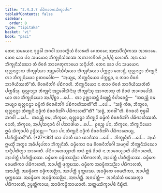 ```yaml
---
title: "2.4.3.7 ᨸᨭᩥᨻᩣᩉᨶᩈᩥᨠ᩠ᨡᩣᨸᨴ"
tableOfContents: false
sidebar:
  order: 8
type: "tipitaka"
basket: "vi"
book: "paci"
---
```



<DynamicBreadcrumb />

<Division number="911" book="paci">

<Paragraph number="2842" book="paci">
ᨲᩮᨶ ᩈᨾᨿᩮᨶ ᨻᩩᨴ᩠ᨵᩮᩤ ᨽᨣᩅᩤ ᩈᩣᩅᨲ᩠ᨳᩥᨿᩴ ᩅᩥᩉᩁᨲᩥ ᨩᩮᨲᩅᨶᩮ ᩋᨶᩣᨳᨸᩥᨱ᩠ᨯᩥᨠᩔ ᩋᩣᩁᩣᨾᩮ. ᨲᩮᨶ ᨡᩮᩣ ᨸᨶ ᩈᨾᨿᩮᨶ ᨽᩥᨠ᩠ᨡᩩᨶᩥᩈᩴᨥᩔ ᩋᨠᩣᩃᨧᩦᩅᩁᩴ ᩏᨸ᩠ᨸᨶ᩠ᨶᩴ ᩉᩮᩣᨲᩥ. ᩋᨳ ᨡᩮᩣ ᨽᩥᨠ᩠ᨡᩩᨶᩥᩈᩴᨥᩮᩣ ᨲᩴ ᨧᩦᩅᩁᩴ ᨽᩣᨩᩮᨲᩩᨠᩣᨾᩮᩣ ᩈᨶ᩠ᨶᩥᨸᨲᩥ. ᨲᩮᨶ ᨡᩮᩣ ᨸᨶ ᩈᨾᨿᩮᨶ ᨳᩩᩃᩖᨶᨶ᩠ᨴᩣᨿ ᨽᩥᨠ᩠ᨡᩩᨶᩥᨿᩣ ᩋᨶ᩠ᨲᩮᩅᩤᩈᩥᨶᩥᨿᩮᩣ ᨽᩥᨠ᩠ᨡᩩᨶᩥᨿᩮᩣ ᨸᨠ᩠ᨠᨶ᩠ᨲᩣ ᩉᩮᩣᨶ᩠ᨲᩥ. ᨳᩩᩃᩖᨶᨶ᩠ᨴᩣ ᨽᩥᨠ᩠ᨡᩩᨶᩦ ᨲᩣ ᨽᩥᨠ᩠ᨡᩩᨶᩥᨿᩮᩣ ᩑᨲᨴᩅᩮᩤᨧ—  “ᩋᨿ᩠ᨿᩮ, ᨽᩥᨠ᩠ᨡᩩᨶᩥᨿᩮᩣ ᨸᨠ᩠ᨠᨶ᩠ᨲᩣ, ᨶ ᨲᩣᩅ ᨧᩦᩅᩁᩴ ᨽᩣᨩᩦᨿᩥᩔᨲᩦ”ᨲᩥ. ᨧᩦᩅᩁᩅᩥᨽᩘᨣᩴ ᨸᨭᩥᨻᩣᩉᩥ. ᨽᩥᨠ᩠ᨡᩩᨶᩥᨿᩮᩣ ᨶ ᨲᩣᩅ ᨧᩦᩅᩁᩴ ᨽᩣᨩᩦᨿᩥᩔᨲᩦᨲᩥ ᨸᨠ᩠ᨠᨾᩥᩴᩈᩩ. ᨳᩩᩃᩖᨶᨶ᩠ᨴᩣ ᨽᩥᨠ᩠ᨡᩩᨶᩦ ᩋᨶ᩠ᨲᩮᩅᩤᩈᩥᨶᩦᩈᩩ ᨽᩥᨠ᩠ᨡᩩᨶᩦᩈᩩ ᩋᩣᨣᨲᩣᩈᩩ ᨲᩴ ᨧᩦᩅᩁᩴ ᨽᩣᨩᩣᨸᩮᩈᩥ.
</Paragraph>

<Paragraph number="2843" book="paci">
ᨿᩣ ᨲᩣ ᨽᩥᨠ᩠ᨡᩩᨶᩥᨿᩮᩣ ᩋᨸ᩠ᨸᩥᨧ᩠ᨨᩣ …ᨸᩮ…  ᨲᩣ ᩏᨩ᩠ᨫᩣᨿᨶ᩠ᨲᩥ ᨡᩥᨿ᩠ᨿᨶ᩠ᨲᩥ ᩅᩥᨸᩣᨧᩮᨶ᩠ᨲᩥ—  “ᨠᨳᨬ᩠ᩉᩥ ᨶᩣᨾ ᩋᨿ᩠ᨿᩣ ᨳᩩᩃᩖᨶᨶ᩠ᨴᩣ ᨵᨾ᩠ᨾᩥᨠᩴ ᨧᩦᩅᩁᩅᩥᨽᩘᨣᩴ ᨸᨭᩥᨻᩣᩉᩥᩔᨲᩦ”ᨲᩥ …ᨸᩮ…  “ᩈᨧ᩠ᨧᩴ ᨠᩥᩁ, ᨽᩥᨠ᩠ᨡᩅᩮ, ᨳᩩᩃᩖᨶᨶ᩠ᨴᩣ ᨽᩥᨠ᩠ᨡᩩᨶᩦ ᨵᨾ᩠ᨾᩥᨠᩴ ᨧᩦᩅᩁᩅᩥᨽᩘᨣᩴ ᨸᨭᩥᨻᩣᩉᨲᩦ”ᨲᩥ? “ᩈᨧ᩠ᨧᩴ, ᨽᨣᩅᩤ”ᨲᩥ. ᩅᩥᨣᩁᩉᩥ ᨻᩩᨴ᩠ᨵᩮᩤ ᨽᨣᩅᩤ …ᨸᩮ…  ᨠᨳᨬ᩠ᩉᩥ ᨶᩣᨾ, ᨽᩥᨠ᩠ᨡᩅᩮ, ᨳᩩᩃᩖᨶᨶ᩠ᨴᩣ ᨽᩥᨠ᩠ᨡᩩᨶᩦ ᨵᨾ᩠ᨾᩥᨠᩴ ᨧᩦᩅᩁᩅᩥᨽᩘᨣᩴ ᨸᨭᩥᨻᩣᩉᩥᩔᨲᩥ. ᨶᩮᨲᩴ, ᨽᩥᨠ᩠ᨡᩅᩮ, ᩋᨸ᩠ᨸᩈᨶ᩠ᨶᩣᨶᩴ ᩅᩤ ᨸᩈᩣᨴᩤᨿ …ᨸᩮ…  ᩑᩅᨬ᩠ᨧ ᨸᨶ, ᨽᩥᨠ᩠ᨡᩅᩮ, ᨽᩥᨠ᩠ᨡᩩᨶᩥᨿᩮᩣ ᩍᨾᩴ ᩈᩥᨠ᩠ᨡᩣᨸᨴᩴ ᩏᨴ᩠ᨴᩥᩈᨶ᩠ᨲᩩ—
</Paragraph>

</Division>
<Division number="912" book="paci">

<Paragraph number="2844" book="paci">
<Emphasis>“ᨿᩣ ᨸᨶ ᨽᩥᨠ᩠ᨡᩩᨶᩦ ᨵᨾ᩠ᨾᩥᨠᩴ ᨧᩦᩅᩁᩅᩥᨽᩘᨣᩴ</Emphasis> <Emphasis>ᨸᨭᩥᨻᩣᩉᩮᨿ᩠ᨿ, ᨸᩣᨧᩥᨲ᩠ᨲᩥᨿᨶ᩺”</Emphasis>ᨲᩥ. (*27*:<Emphasis>82</Emphasis>)
</Paragraph>

</Division>
<Division number="913" book="paci">

<Paragraph number="2845" book="paci">
<Emphasis>ᨿᩣ ᨸᨶᩣ</Emphasis>ᨲᩥ ᨿᩣ ᨿᩣᨴᩥᩈᩣ …ᨸᩮ…  <Emphasis>ᨽᩥᨠ᩠ᨡᩩᨶᩦ</Emphasis>ᨲᩥ …ᨸᩮ…  ᩋᨿᩴ ᩍᨾᩈ᩠ᨾᩥᩴ ᩋᨲ᩠ᨳᩮ ᩋᨵᩥᨸ᩠ᨸᩮᨲᩣ ᨽᩥᨠ᩠ᨡᩩᨶᩦᨲᩥ.
</Paragraph>

<Paragraph number="2846" book="paci">
<Emphasis>ᨵᨾ᩠ᨾᩥᨠᩮᩣ</Emphasis> ᨶᩣᨾ ᨧᩦᩅᩁᩅᩥᨽᩘᨣᩮᩤ ᩈᨾᨣ᩠ᨣᩮᩤ ᨽᩥᨠ᩠ᨡᩩᨶᩥᩈᩴᨥᩮᩣ ᩈᨶ᩠ᨶᩥᨸᨲᩥᨲ᩠ᩅᩣ ᨽᩣᨩᩮᨲᩥ.
</Paragraph>

<Paragraph number="2847" book="paci">
<Emphasis>ᨸᨭᩥᨻᩣᩉᩮᨿ᩠ᨿᩣ</Emphasis>ᨲᩥ ᨠᨳᩴ ᩍᨾᩴ ᨧᩦᩅᩁᩴ ᨶ ᨽᩣᨩᩮᨿ᩠ᨿᩣᨲᩥ ᨸᨭᩥᨻᩣᩉᨲᩥ, ᩋᩣᨸᨲ᩠ᨲᩥ ᨸᩣᨧᩥᨲ᩠ᨲᩥᨿᩔ.
</Paragraph>

</Division>
<Division number="914" book="paci">

<Paragraph number="2848" book="paci">
ᨵᨾ᩠ᨾᩥᨠᩮ ᨵᨾ᩠ᨾᩥᨠᩈᨬ᩠ᨬᩣ ᨸᨭᩥᨻᩣᩉᨲᩥ, ᩋᩣᨸᨲ᩠ᨲᩥ ᨸᩣᨧᩥᨲ᩠ᨲᩥᨿᩔ. ᨵᨾ᩠ᨾᩥᨠᩮ ᩅᩮᨾᨲᩥᨠᩣ ᨸᨭᩥᨻᩣᩉᨲᩥ, ᩋᩣᨸᨲ᩠ᨲᩥ ᨴᩩᨠ᩠ᨠᨭᩔ. ᨵᨾ᩠ᨾᩥᨠᩮ ᩋᨵᨾ᩠ᨾᩥᨠᩈᨬ᩠ᨬᩣ ᨸᨭᩥᨻᩣᩉᨲᩥ, ᩋᨶᩣᨸᨲ᩠ᨲᩥ. ᩋᨵᨾ᩠ᨾᩥᨠᩮ ᨵᨾ᩠ᨾᩥᨠᩈᨬ᩠ᨬᩣ, ᩋᩣᨸᨲ᩠ᨲᩥ ᨴᩩᨠ᩠ᨠᨭᩔ. ᩋᨵᨾ᩠ᨾᩥᨠᩮ ᩅᩮᨾᨲᩥᨠᩣ, ᩋᩣᨸᨲ᩠ᨲᩥ ᨴᩩᨠ᩠ᨠᨭᩔ. ᩋᨵᨾ᩠ᨾᩥᨠᩮ ᩋᨵᨾ᩠ᨾᩥᨠᩈᨬ᩠ᨬᩣ, ᩋᨶᩣᨸᨲ᩠ᨲᩥ.
</Paragraph>

</Division>
<Division number="915" book="paci">

<Paragraph number="2849" book="paci">
ᩋᨶᩣᨸᨲ᩠ᨲᩥ—  ᩋᩣᨶᩥᩈᩴᩈᩴ ᨴᩔᩮᨲ᩠ᩅᩣ ᨸᨭᩥᨻᩣᩉᨲᩥ, ᩏᨾ᩠ᨾᨲ᩠ᨲᩥᨠᩣᨿ, ᩋᩣᨴᩥᨠᨾ᩠ᨾᩥᨠᩣᨿᩣᨲᩥ.

</Paragraph>
</Division>

<Paragraph number="2850" type="center" book="paci">
ᩈᨲ᩠ᨲᨾᩈᩥᨠ᩠ᨡᩣᨸᨴᩴ ᨶᩥᨭ᩠ᨮᩥᨲᩴ.
</Paragraph>